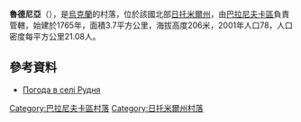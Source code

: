 {{coord|50|23|28|N|27|45|22|E|scale:30000|display=title}}

'''魯德尼亞'''（{{lang-uk|Рудня}}），是[[烏克蘭|烏克蘭]]的村落，位於該國北部[[日托米爾州|日托米爾州]]，由[[巴拉尼夫卡區|巴拉尼夫卡區]]負責管轄，始建於1765年，面積3.7平方公里，海拔高度206米，2001年人口78，人口密度每平方公里21.08人。

==參考資料==
* [http://weather.in.ua/ua/zhitomirskaja/22923 Погода в селі Рудня] {{Wayback|url=http://weather.in.ua/ua/zhitomirskaja/22923 |date=20180702011049 }}

{{DEFAULTSORT:Рудня}}
[[Category:巴拉尼夫卡區村落|Category:巴拉尼夫卡區村落]]
[[Category:日托米爾州村落|Category:日托米爾州村落]]


{{Zhytomyr-geo-stub}}